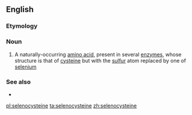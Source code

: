 {{also|sélénocystéine}}
==English==

===Etymology===
{{rfe|lang=en}}

===Noun===
{{wikipedia}}
{{en-noun|~}}

# {{lb|en|biochemistry}} A naturally-occurring [[amino acid]], present in several [[enzyme]]s, whose structure is that of [[cysteine]] but with the [[sulfur]] atom replaced by one of [[selenium]]

===See also===
* {{l|en|selenoprotein}}

[[pl:selenocysteine]]
[[ta:selenocysteine]]
[[zh:selenocysteine]]
